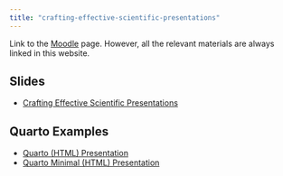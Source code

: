 ```yaml
---
title: "crafting-effective-scientific-presentations"
---
```


Link to the [Moodle](https://psico.elearning.unipd.it/course/view.php?id=5773) page. However, all the relevant materials are always linked in this website.

## Slides

- [Crafting Effective Scientific Presentations](https://docs.google.com/presentation/d/1mK2NTes_xDv5mr5-XzqZwqP4TbyEukuXGXYbyRh0ZJo/edit?usp=sharing)

## Quarto Examples

- [Quarto (HTML) Presentation](examples/slides-default.qmd)
- [Quarto Minimal (HTML) Presentation](examples/slides-minimal.qmd)
